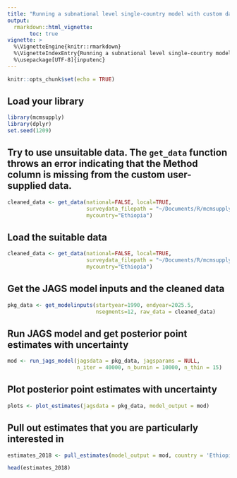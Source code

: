```yaml
---
title: "Running a subnational level single-country model with custom data"
output: 
  rmarkdown::html_vignette:
       toc: true
vignette: >
  %\VignetteEngine{knitr::rmarkdown}
  %\VignetteIndexEntry{Running a subnational level single-country model with custom data}
  %\usepackage[UTF-8]{inputenc}
---
```



```r
knitr::opts_chunk$set(echo = TRUE)
```


## Load your library

```r
library(mcmsupply)
library(dplyr)
set.seed(1209)
```

## Try to use unsuitable data. The `get_data` function throws an error indicating that the Method column is missing from the custom user-supplied data.

```r

cleaned_data <- get_data(national=FALSE, local=TRUE, 
                         surveydata_filepath = "~/Documents/R/mcmsupply/inst/data-raw/my_custom_data_bad.xlsx",
                         mycountry="Ethiopia")
```


## Load the suitable data 

```r

cleaned_data <- get_data(national=FALSE, local=TRUE, 
                         surveydata_filepath = "~/Documents/R/mcmsupply/inst/data-raw/my_custom_data_good.xlsx",
                         mycountry="Ethiopia")
```


## Get the JAGS model inputs and the cleaned data

```r
pkg_data <- get_modelinputs(startyear=1990, endyear=2025.5,
                            nsegments=12, raw_data = cleaned_data)

```


## Run JAGS model and get posterior point estimates with uncertainty

```r
mod <- run_jags_model(jagsdata = pkg_data, jagsparams = NULL,
                      n_iter = 40000, n_burnin = 10000, n_thin = 15)
```


## Plot posterior point estimates with uncertainty

```r
plots <- plot_estimates(jagsdata = pkg_data, model_output = mod)
```


## Pull out estimates that you are particularly interested in

```r
estimates_2018 <- pull_estimates(model_output = mod, country = 'Ethiopia', year=2018)

head(estimates_2018)
```



